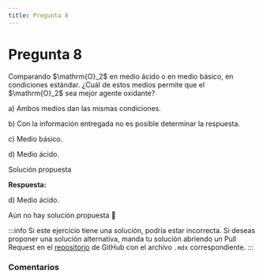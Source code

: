 ```yaml
---
title: Pregunta 8
---
```



# Pregunta 8

<div className="exercise">
Comparando $\mathrm{O}_2$ en medio ácido o en medio básico, en condiciones estándar. ¿Cuál de estos medios permite que el $\mathrm{O}_2$ sea mejor agente oxidante?

a) Ambos medios dan las mismas condiciones.

b) Con la información entregada no es posible determinar la respuesta.

c) Medio básico.

d) Medio ácido.
</div>

<MDXDetails>
<summary>Solución propuesta</summary>

<div className="exercise">

**Respuesta:**

d) Medio ácido.

Aún no hay solución propuesta 🥲
</div>

:::info
Si este ejercicio tiene una solución, podría estar incorrecta. Si deseas proponer una solución alternativa, manda tu solución abriendo
un Pull Request en el [repositorio](https://github.com/crow-rojas/apuntes-fundamentals/pulls) de GitHub con el archivo
`.mdx` correspondiente.
:::

</MDXDetails>

### Comentarios

<Disqus
  url="https://crow-rojas.github.io/apuntes-fundamentals/docs/science/chemistry/exercises/2018-2/p08"
  identifier="docs/science/chemistry/exercises/2018-2/p08"
  title="2018-2 Quimica - Pregunta 08"
/>
